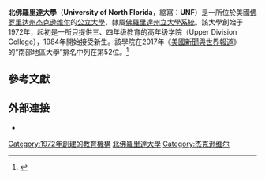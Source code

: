 {{Infobox university
| name=University of North Florida
| image=UNF Osprey Statue.JPG
| motto= No one like you.<br> No place like this.
| established= 1972
| type=[[公立大學|公立大學]]
| president=John Delaney
| city                 = [[杰克逊维尔_(佛罗里达州)|杰克逊维尔]]
| state                = [[佛罗里达州|佛罗里达州]]
| country              = 美國
| students=16,134<ref name="2011-profile">"[http://www.unf.edu/publicrelations/marketing_publications/factsheet/2014/University_Profile.aspx University Profile 2014] {{Wayback|url=http://www.unf.edu/publicrelations/marketing_publications/factsheet/2014/University_Profile.aspx |date=20150122090246 }}". Fast Facts 2014. Retrieved on July 2, 2015.</ref>
| faculty=503<ref name="2011-profile"/> 
| endowment= $9488.4万 <ref name=nacubo>{{cite web |url= http://www.nacubo.org/Documents/EndowmentFiles/2014_Endowment_Market_Values_Revised.pdf |title= University of North Florida |publisher= NACUBO |accessdate= September 12, 2014 |deadurl= yes |archiveurl= https://web.archive.org/web/20170223091003/http://www.nacubo.org/Documents/EndowmentFiles/2014_Endowment_Market_Values_Revised.pdf |archivedate= 2017年2月23日 }}</ref>
| campus={{convert|5.3|km2}}
| nickname=Ospreys
| athletics   = [[NCAA_Division_I|NCAA Division I]] – [[Atlantic_Sun_Conference|A-Sun]]
| mascot=Ozzie Osprey
| colors=藍色和灰色<ref>{{cite web|url=https://www.unf.edu/cms/CMS_Color_Palette.aspx|title=UNF - CMS - CMS Color Palette|work=unf.edu|accessdate=2016-11-13|archive-date=2016-03-04|archive-url=https://web.archive.org/web/20160304062654/https://www.unf.edu/cms/CMS_Color_Palette.aspx|dead-url=no}}</ref><br/>{{color box|#003886}} {{color box|#929497}}
| website= {{url|www.unf.edu}}
| logo=[[File:University_of_North_Florida.svg|250px]]
}}
'''北佛羅里達大學'''（'''University of North Florida'''，縮寫：'''UNF'''）是一所位於美國[[佛罗里达州|佛罗里达州]][[杰克逊维尔_(佛罗里达州)|杰克逊维尔]]的[[公立大學|公立大學]]，隸屬[[佛羅里達州立大學系統|佛羅里達州立大學系統]]。該大學創始于1972年，起初是一所只提供三、四年级教育的高年级学院（Upper Division College），1984年開始接受新生。該學院在2017年《[[美國新聞與世界報道|美國新聞與世界報道]]》的“南部地區大學”排名中列在第52位。<ref name="USnews">{{cite web|title=University of North Florida|url=http://colleges.usnews.rankingsandreviews.com/best-colleges/university-of-north-florida-9841|publisher=[[美國新聞與世界報道|美國新聞與世界報道]]|accessdate=2016-10-28|archive-date=2016-10-17|archive-url=https://web.archive.org/web/20161017144229/http://colleges.usnews.rankingsandreviews.com/best-colleges/university-of-north-florida-9841|dead-url=no}}</ref>

==參考文獻==
{{Reflist|30em}}

==外部連接==
{{Portal|大學}}
* {{Official website|http://www.unf.edu/}}

{{Coord|30.2619|-81.5097|region:US-FL_type:edu|display=title}}

{{DEFAULTSORT:North Florida, University Of}}
[[Category:1972年創建的教育機構|Category:1972年創建的教育機構]]
[[Category:北佛羅里達大學|]]
[[Category:杰克逊维尔|Category:杰克逊维尔]]